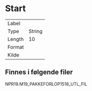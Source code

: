 
# Start

| | |
|----|----|
| Label    |  |
| Type     | String |
| Length   | 10    |
| Format   |  |
| Kilde    |   |

## Finnes i følgende filer

NPR19.M19_PAKKEFORLOP1518_UTL_FIL

